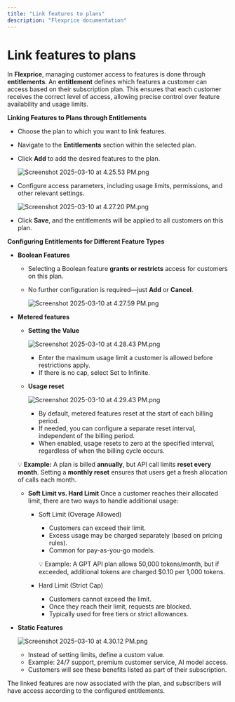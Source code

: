 ```yaml
---
title: "Link features to plans"
description: "Flexprice documentation"
---
```


# Link features to plans

In **Flexprice**, managing customer access to features is done through **entitlements**. An **entitlement** defines which features a customer can access based on their subscription plan. This ensures that each customer receives the correct level of access, allowing precise control over feature availability and usage limits.

**Linking Features to Plans through Entitlements**

- Choose the plan to which you want to link features.
- Navigate to the **Entitlements** section within the selected plan.
- Click **Add** to add the desired features to the plan.
    
    ![Screenshot 2025-03-10 at 4.25.53 PM.png](/public/images/docs/Product%20catalogue/Features/Link%20features%20to%20plans/Screenshot_2025-03-10_at_4.25.53_PM.png)
    
- Configure access parameters, including usage limits, permissions, and other relevant settings.
    
    ![Screenshot 2025-03-10 at 4.27.20 PM.png](/public/images/docs/Product%20catalogue/Features/Link%20features%20to%20plans/Screenshot_2025-03-10_at_4.27.20_PM.png)
    
- Click **Save**, and the entitlements will be applied to all customers on this plan.

**Configuring Entitlements for Different Feature Types**

- **Boolean Features**
    - Selecting a Boolean feature **grants or restricts** access for customers on this plan.
    - No further configuration is required—just **Add** or **Cancel**.
        
        ![Screenshot 2025-03-10 at 4.27.59 PM.png](/public/images/docs/Product%20catalogue/Features/Link%20features%20to%20plans/Screenshot_2025-03-10_at_4.27.59_PM.png)
        
- **Metered features**
    - **Setting the Value**
        
        ![Screenshot 2025-03-10 at 4.28.43 PM.png](/public/images/docs/Product%20catalogue/Features/Link%20features%20to%20plans/Screenshot_2025-03-10_at_4.28.43_PM.png)
        
        - Enter the maximum usage limit a customer is allowed before restrictions apply.
        - If there is no cap, select Set to Infinite.
    - **Usage reset**
        
        ![Screenshot 2025-03-10 at 4.29.43 PM.png](/public/images/docs/Product%20catalogue/Features/Link%20features%20to%20plans/Screenshot_2025-03-10_at_4.29.43_PM.png)
        
        - By default, metered features reset at the start of each billing period.
        - If needed, you can configure a separate reset interval, independent of the billing period.
        - When enabled, usage resets to zero at the specified interval, regardless of when the billing cycle occurs.
    
    💡 **Example:** A plan is billed **annually**, but API call limits **reset every month**. Setting a **monthly reset** ensures that users get a fresh allocation of calls each month.
    
    - **Soft Limit vs. Hard Limit**
    Once a customer reaches their allocated limit, there are two ways to handle additional usage:
        - Soft Limit (Overage Allowed)
            - Customers can exceed their limit.
            - Excess usage may be charged separately (based on pricing rules).
            - Common for pay-as-you-go models.
            
            💡 Example: A GPT API plan allows 50,000 tokens/month, but if exceeded, additional tokens are charged $0.10 per 1,000 tokens.
            
        - Hard Limit (Strict Cap)
            - Customers cannot exceed the limit.
            - Once they reach their limit, requests are blocked.
            - Typically used for free tiers or strict allowances.
- **Static Features**
    
    ![Screenshot 2025-03-10 at 4.30.12 PM.png](/public/images/docs/Product%20catalogue/Features/Link%20features%20to%20plans/Screenshot_2025-03-10_at_4.30.12_PM.png)
    
    - Instead of setting limits, define a custom value.
    - Example: 24/7 support, premium customer service, AI model access.
    - Customers will see these benefits listed as part of their subscription.

The linked features are now associated with the plan, and subscribers will have access according to the configured entitlements.